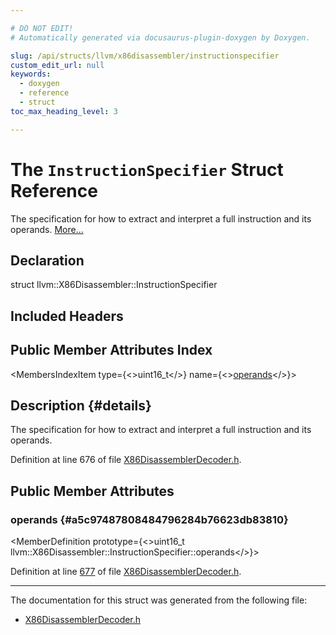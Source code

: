 ```yaml
---

# DO NOT EDIT!
# Automatically generated via docusaurus-plugin-doxygen by Doxygen.

slug: /api/structs/llvm/x86disassembler/instructionspecifier
custom_edit_url: null
keywords:
  - doxygen
  - reference
  - struct
toc_max_heading_level: 3

---
```





# The `InstructionSpecifier` Struct Reference

<DoxygenPage pluginConfig={pluginConfig}>

The specification for how to extract and interpret a full instruction and its operands. <a href="#details">More...</a>

## Declaration

<CodeBlock>struct llvm::X86Disassembler::InstructionSpecifier</CodeBlock>

## Included Headers

<IncludesList>
<IncludesListItem
  filePath="Target/X86/Disassembler/X86DisassemblerDecoder.h"
  permalink="/docs/api/files/lib/lib/target/lib/target/x86/lib/target/x86/disassembler/x86disassemblerdecoder-h"
  isLocal="true" />
</IncludesList>

## Public Member Attributes Index

<MembersIndex>

<MembersIndexItem
  type={<>uint16&#95;t</>}
  name={<><a href="#a5c97487808484796284b76623db83810">operands</a></>}>
</MembersIndexItem>

</MembersIndex>

## Description {#details}

The specification for how to extract and interpret a full instruction and its operands.

Definition at line 676 of file <a href="/docs/api/files/lib/lib/target/lib/target/x86/lib/target/x86/disassembler/x86disassemblerdecoder-h">X86DisassemblerDecoder.h</a>.

<SectionDefinition>

## Public Member Attributes

### operands {#a5c97487808484796284b76623db83810}

<MemberDefinition
  prototype={<>uint16&#95;t llvm::X86Disassembler::InstructionSpecifier::operands</>}>

Definition at line <a href="/docs/api/files/lib/lib/target/lib/target/x86/lib/target/x86/disassembler/x86disassemblerdecoder-h/#l00677">677</a> of file <a href="/docs/api/files/lib/lib/target/lib/target/x86/lib/target/x86/disassembler/x86disassemblerdecoder-h">X86DisassemblerDecoder.h</a>.
</MemberDefinition>

</SectionDefinition>

<hr/>

The documentation for this struct was generated from the following file:

<ul>
<li><a href="/docs/api/files/lib/lib/target/lib/target/x86/lib/target/x86/disassembler/x86disassemblerdecoder-h">X86DisassemblerDecoder.h</a></li>
</ul>

</DoxygenPage>
